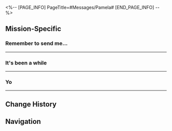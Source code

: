 <%-- [PAGE_INFO]
PageTitle=#Messages/Pamela#
[END_PAGE_INFO] --%>
{{Messages Infobox
|id        = 24
|image     = NPC Pamela Icon.png
|type      = NPC
|sender    = Pamela
|signature = 
|faction   = Herta Space Station
}}

==Mission-Specific==
===Remember to send me...===
{{Messages
|start_condition = 
|text =
:'''Pamela:''' Remember to send me the pictures when you get them!
:{{DIcon|Warning}} [image sent]
:'''Pamela:''' Oh my, Himeko really is beautiful. Hohoho, I'm going to print this out as a wallpaper and hang it in my room so that I can look at it all day
:'''Pamela:''' Right, I said I was going to give you Richard_Knowitall's identity, didn't I?
:'''Pamela:''' He's Richard from the Department of Galactic Geopolitics. This information is guaranteed to be authentic. He's a business rival, after all
:{Choice} So, his real name is actually Richard!?
::'''(Trailblazer):''' So, his real name is actually Richard!?
::'''Pamela:''' Yes, he's that tall and thin man with black-rimmed glasses and a slanted fringe
:{Choice} Rivals have once again turned into nemeses!
::'''(Trailblazer):''' Rivals have once again turned into nemeses!
::'''Pamela:''' I told you so. Let me give you another hint for free: He's that tall and thin man with black-rimmed glasses and a slanted fringe
:'''Pamela:''' This guy had just been chased out by his own department, so he's always hanging around at the reception hall
:'''Pamela:''' That "inside scoop" that he has? I know all about it too. You want to hear about it? The same terms of our deal still apply, hehe, Himeko...
:{Choice} Fine. I'll get it myself
:'''(Trailblazer):''' Fine. I'll get it myself
}}
----

===It's been a while===
{{Messages
|start_condition = 
|text =
:{Choice} It's been a while
:'''(Trailblazer):''' It's been a while
:'''Pamela:''' As usual, 1 pic of Himeko for 1 piece of gossip, quid pro quo
:{Choice} Can I put it on my tab?
:'''(Trailblazer):''' Can I put it on my tab?
:'''Pamela:''' Only for you. 20% interest, for every 5 trades, you give me 1 more pic
:{Choice} So very like you.
:'''(Trailblazer):''' So very like you.
:'''Pamela:''' Now that's settled, go ahead and tell me what you need
:{Choice} (Forward missing researcher list)
:'''(Trailblazer):''' Help me find the connection between these people
:'''Pamela:''' Oh? How interesting
:'''Pamela:''' This disappearance has been a hot topic, and the news is tightly controlled. Even I don't have a complete list.
:{Choice} You're upset at management too?
:'''(Trailblazer):''' You're upset at management too?
:'''Pamela:''' Why would I be? I'm just a small fry. I'll take any chance to slack off whenever I can
:'''Pamela:''' Those who love gossiping about the higher-ups just don't have enough things to do in their lives.
:'''Pamela:''' It's the same people who randomly create their own expectations and then get disappointed when those aren't met. Nothing good will come out of hanging out with them.
:{Choice} You sure are enlightened
:'''(Trailblazer):''' You seem to be pretty enlightened
:'''Pamela:''' You flatter me, but I'll still remember what you owe me. Don't worry. I'll get in touch if I have any news
}}
----

===Yo===
{{Messages
|start_condition = 
|text =
:'''Pamela:''' Yo
:{Choice} You got something?
:'''(Trailblazer):''' You got something?
:'''Pamela:''' Yep, but it's not what you'd expect.
:{Choice} Go on.
:'''(Trailblazer):''' Go on.
:'''Pamela:''' These victims and their interpersonal relationships don't seem to have any overlaps
:'''Pamela:''' But...
:'''Pamela:''' They have all posted pretty extreme comments against the management on the dark web, and have a large number of supporters
:{Choice} ...What?
:'''(Trailblazer):''' ...What?
:'''Pamela:''' I know this result will bring a lot of things to mind
:'''Pamela:''' But regrettably, it's the truth
:{Choice} ...Thanks.
:'''(Trailblazer):''' ...Thanks.
}}
----

==Change History==
{{Change History|1.0}}

==Navigation==
{{Messages Navbox}}